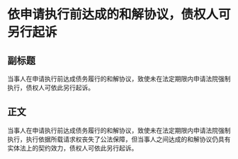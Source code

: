 # 依申请执行前达成的和解协议，债权人可另行起诉
## 副标题
当事人在申请执行前达成债务履行的和解协议，致使未在法定期限内申请法院强制执行，债权人可依此另行起诉。
## 正文
当事人在申请执行前达成债务履行的和解协议，致使未在法定期限内申请法院强制执行，执行依据所载请求权丧失了公法保障，但当事人之间达成的和解协议仍具有实体法上的契约效力，债权人可依此另行起诉。